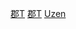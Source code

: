 {{Navbox
|name = 羽前國的郡
|state = {{{state|autocollapse}}}
|titlestyle = background:#CCFF99;
|title = [[羽前國]]的[[郡]]
|imageleft =
|image =
|bodystyle = background:#f9f9f9;
|groupstyle = background:#CCFF99;vertical-align:top;padding:0.125em 0.25em;
|liststyle = width:auto;
|oddstyle = background:#fcfcfc;
|evenstyle =
|list1 = [[田川郡 (羽前國)|田川郡]] &#124; [[村山郡]] &#124; [[最上郡]] &#124; [[置賜郡]]
}}<noinclude>
[[Category:羽前國|郡T]]
[[Category:出羽國|郡T]]
[[Category:日本令制國行政區劃模板|Uzen]]
</noinclude>